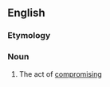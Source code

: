 ==English==

===Etymology===
{{suffix|en|compromise|ation}}

===Noun===
{{en-noun}}

# The act of [[compromise|compromising]]